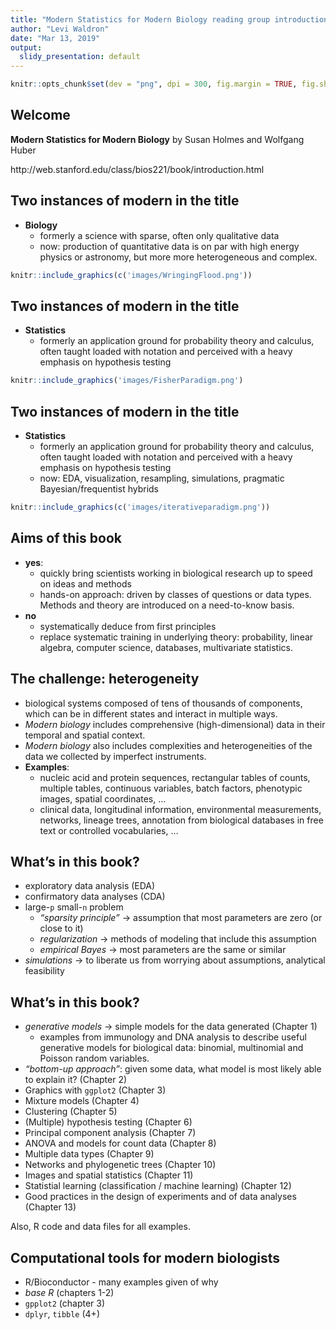 ```yaml
---
title: "Modern Statistics for Modern Biology reading group introduction"
author: "Levi Waldron"
date: "Mar 13, 2019"
output:
  slidy_presentation: default
---
```


```r
knitr::opts_chunk$set(dev = "png", dpi = 300, fig.margin = TRUE, fig.show = "hold", fig.keep = "none", fig.height = 2)
```

## Welcome

**Modern Statistics for Modern Biology** by Susan Holmes and Wolfgang Huber

http://web.stanford.edu/class/bios221/book/introduction.html

## Two instances of modern in the title

* **Biology**
    - formerly a science with sparse, often only qualitative data
    - now: production of quantitative data is on par with high energy physics or astronomy, but more more heterogeneous and complex.

```r
knitr::include_graphics(c('images/WringingFlood.png'))
```

## Two instances of modern in the title

* **Statistics**
    - formerly an application ground for probability theory and calculus, often taught loaded with notation and perceived with a heavy emphasis on hypothesis testing

```r
knitr::include_graphics('images/FisherParadigm.png')
```

## Two instances of modern in the title

* **Statistics**
    - formerly an application ground for probability theory and calculus, often taught loaded with notation and perceived with a heavy emphasis on hypothesis testing
    - now: EDA, visualization, resampling, simulations, pragmatic Bayesian/frequentist hybrids

```r
knitr::include_graphics(c('images/iterativeparadigm.png'))
```



## Aims of this book

* **yes**: 
    - quickly bring scientists working in biological research up to speed on ideas and methods
    - hands-on approach: driven by classes of questions or data types. Methods and theory are introduced on a need-to-know basis. 

* **no**
    - systematically deduce from first principles
    - replace systematic training in underlying theory: probability, linear algebra, computer science, databases, multivariate statistics.
    
## The challenge: heterogeneity

* biological systems composed of tens of thousands of components, which can be in different states and interact in multiple ways. 
* *Modern biology* includes  comprehensive (high-dimensional) data in their temporal and spatial context. 
* *Modern biology* also includes complexities and heterogeneities of the data we collected by imperfect instruments.
* **Examples**:
    - nucleic acid and protein sequences, rectangular tables of counts, multiple tables, continuous variables, batch factors, phenotypic images, spatial coordinates, ...
    - clinical data, longitudinal information, environmental measurements, networks, lineage trees, annotation from biological databases in free text or controlled vocabularies, ...

## What’s in this book?

* exploratory data analysis (EDA)
* confirmatory data analyses (CDA)
* large-`p` small-`n` problem
    - *"sparsity principle"* -> assumption that most parameters are zero (or close to it)
    - *regularization* -> methods of modeling that include this assumption
    - *empirical Bayes* -> most parameters are the same or similar
* *simulations* -> to liberate us from worrying about assumptions, analytical feasibility

## What’s in this book?

* *generative models* -> simple models for the data generated (Chapter 1)
    - examples from immunology and DNA analysis to describe useful generative models for biological data: binomial, multinomial and Poisson random variables.
* *"bottom-up approach"*: given some data, what model is most likely able to explain it? (Chapter 2)
* Graphics with `ggplot2` (Chapter 3)
* Mixture models (Chapter 4)
* Clustering (Chapter 5)
* (Multiple) hypothesis testing (Chapter 6)
* Principal component analysis (Chapter 7)
* ANOVA and models for count data (Chapter 8)
* Multiple data types (Chapter 9)
* Networks and phylogenetic trees (Chapter 10)
* Images and spatial statistics (Chapter 11)
* Statistial learning (classification / machine learning) (Chapter 12)
* Good practices in the design of experiments and of data analyses (Chapter 13)

Also, R code and data files for all examples.

## Computational tools for modern biologists

* R/Bioconductor - many examples given of why
* *base R* (chapters 1-2)
* `gpplot2` (chapter 3)
* `dplyr`, `tibble` (4+)
    